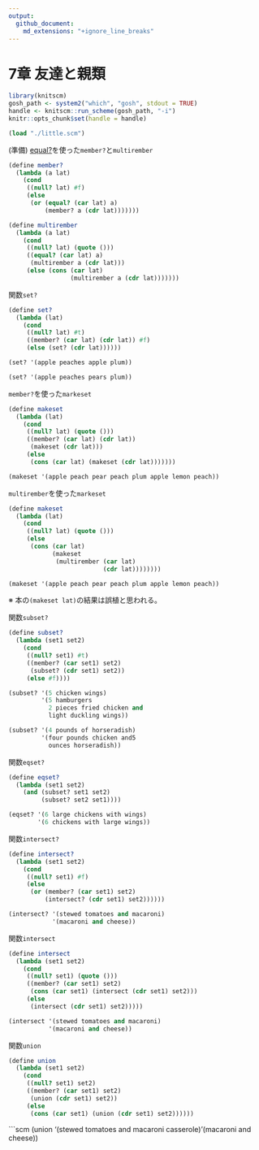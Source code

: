 ```yaml
---
output:
  github_document:
    md_extensions: "+ignore_line_breaks"
---
```


# 7章 友達と親類

```r
library(knitscm)
gosh_path <- system2("which", "gosh", stdout = TRUE)
handle <- knitscm::run_scheme(gosh_path, "-i")
knitr::opts_chunk$set(handle = handle)
```

```scm
(load "./little.scm")
```

(準備) [equal?](http://practical-scheme.net/gauche/man/gauche-refj/Deng-Jia-Xing-toBi-Jiao-.html#index-equal_003f)を使った`member?`と`multirember`

```scm
(define member?
  (lambda (a lat)
    (cond
     ((null? lat) #f)
     (else
      (or (equal? (car lat) a)
          (member? a (cdr lat)))))))

(define multirember
  (lambda (a lat)
    (cond
     ((null? lat) (quote ()))
     ((equal? (car lat) a)
      (multirember a (cdr lat)))
     (else (cons (car lat)
                 (multirember a (cdr lat)))))))
```

関数`set?`

```scm
(define set?
  (lambda (lat)
    (cond
     ((null? lat) #t)
     ((member? (car lat) (cdr lat)) #f)
     (else (set? (cdr lat))))))
```

```scm
(set? '(apple peaches apple plum))
```

```scm
(set? '(apple peaches pears plum))
```

`member?`を使った`markeset`

```scm
(define makeset
  (lambda (lat)
    (cond
     ((null? lat) (quote ()))
     ((member? (car lat) (cdr lat))
      (makeset (cdr lat)))
     (else
      (cons (car lat) (makeset (cdr lat)))))))
```

```scm
(makeset '(apple peach pear peach plum apple lemon peach))
```

`multirember`を使った`markeset`

```scm
(define makeset
  (lambda (lat)
    (cond
     ((null? lat) (quote ()))
     (else
      (cons (car lat)
            (makeset
             (multirember (car lat)
                          (cdr lat))))))))
```

```scm
(makeset '(apple peach pear peach plum apple lemon peach))
```

※ 本の`(makeset lat)`の結果は誤植と思われる。

関数`subset?`

```scm
(define subset?
  (lambda (set1 set2)
    (cond
     ((null? set1) #t)
     ((member? (car set1) set2)
      (subset? (cdr set1) set2))
     (else #f))))
```

```scm
(subset? '(5 chicken wings)
         '(5 hamburgers
           2 pieces fried chicken and
           light duckling wings))
```

```scm
(subset? '(4 pounds of horseradish)
         '(four pounds chicken and5
           ounces horseradish))
```

関数`eqset?`

```scm
(define eqset?
  (lambda (set1 set2)
    (and (subset? set1 set2)
         (subset? set2 set1))))
```

```scm
(eqset? '(6 large chickens with wings)
        '(6 chickens with large wings))
```

関数`intersect?`

```scm
(define intersect?
  (lambda (set1 set2)
    (cond
     ((null? set1) #f)
     (else
      (or (member? (car set1) set2)
          (intersect? (cdr set1) set2))))))
```

```scm
(intersect? '(stewed tomatoes and macaroni)
            '(macaroni and cheese))
```

関数`intersect`

```scm
(define intersect
  (lambda (set1 set2)
    (cond
     ((null? set1) (quote ()))
     ((member? (car set1) set2)
      (cons (car set1) (intersect (cdr set1) set2)))
     (else
      (intersect (cdr set1) set2)))))
```

```scm
(intersect '(stewed tomatoes and macaroni)
           '(macaroni and cheese))
```

関数`union`

```scm
(define union
  (lambda (set1 set2)
    (cond
     ((null? set1) set2)
     ((member? (car set1) set2)
      (union (cdr set1) set2))
     (else
      (cons (car set1) (union (cdr set1) set2))))))
```

```scm
(union '(stewed tomatoes and macaroni casserole)
       '(macaroni and cheese))
